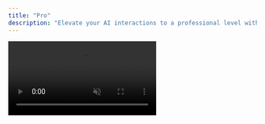 ```yaml
---
title: "Pro"
description: "Elevate your AI interactions to a professional level with advanced RAG and multimodal solutions"
---
```


<Frame caption="Your AI powered by your own documents">
  <video
    controls
    autoPlay
    muted
    loop
    playsInline
    className="w-full aspect-video rounded-xl"
    src="https://pub-527a5896fbca4bc49bfa3f31bec50ab5.r2.dev/demo_rag_4k.mp4"
  />
</Frame>
# Pro Plan: AI Boosted by RAG 🚀

With the **Pro Plan**, transform your business thanks to cutting-edge AI features: **advanced RAG** for contextual responses based on your documents, and **multimodal solutions** to analyze text, image, and audio simultaneously. Adapted to complex business needs, this plan offers professional artificial intelligence that boosts your productivity and decision-making.

---

## Key Features of the Pro Plan

<CardGroup cols={3}>
  <Card title="Advanced RAG" icon="search">
    Search and Augmented Generation: Exploit your internal knowledge base for precise, personalized, and secure responses.
  </Card>
  <Card title="Multimodal Analysis" icon="eye">
    Process text, images, and audio simultaneously for complete insights, adapted to your complex business workflows.
  </Card>
  <Card title="Priority Support" icon="headphones">
    Dedicated technical assistance and personalized training to maximize AI adoption in your business.
  </Card>
</CardGroup>

---

## 📋 Implementation Process

<Steps>
  <Step title="Audit of your needs">
    Analysis of your documents and processes to identify optimal use cases for RAG and multimodal analysis.
    <Check>Evaluation of data volume and necessary integrations.</Check>
  </Step>
  <Step title="RAG Configuration">
    Indexing of your knowledge base with advanced vectorization for intelligent search.
    <Check>Setting up metadata to optimize response relevance.</Check>
  </Step>
  <Step title="Multimodal Activation">
    Integration of text-image-audio analysis capabilities for rich interactions.
    <Warning>Ensure GDPR compliance for multimedia data.</Warning>
  </Step>
  <Step title="Training and Deployment">
    Support for your teams and production launch with continuous monitoring.
  </Step>
</Steps>

---

## 🛠️ Advanced Technologies

<AccordionGroup>
  <Accordion title="RAG Engines">
    - **Pinecone/Chroma**: High-performance vector indexing
    - **LlamaIndex**: Document search framework
    - **OpenAI Embeddings**: Advanced semantic vectorization
  </Accordion>
  <Accordion title="Multimodal Capabilities">
    - **CLIP**: Image-text understanding
    - **Whisper**: Professional audio transcription
    - **Vision Transformers**: Cutting-edge image analysis
  </Accordion>
  <Accordion title="Infrastructure">
    - **Cloudflare Workers AI**: Ultra-fast processing
    - **RESTful APIs**: Seamless integration
    - **Enterprise Security**: End-to-end encryption
  </Accordion>
</AccordionGroup>

---

## 📊 Quantified Benefits

<CardGroup cols={2}>
  <Card title="Increased Precision" icon="target">
    **+70% precision** vs standard solutions thanks to personalized RAG
  </Card>
  <Card title="Operational Efficiency" icon="zap">
    **-50% time** spent on repetitive tasks
  </Card>
  <Card title="Business ROI" icon="chart-line">
    **Return on investment** in less than 6 months
  </Card>
  <Card title="Enhanced Security" icon="shield">
    **Controlled data**: Everything stays on your servers
  </Card>
</CardGroup>

---

<Update label="Go Pro" description="Ready to revolutionize your business with advanced AI?">
  The Pro Plan is not just a tool, it's a strategic partner. Discover how advanced RAG and multimodal solutions can transform your operations and give your business a decisive competitive advantage.

  <video controls className="w-full aspect-video rounded-xl" src="https://pub-527a5896fbca4bc49bfa3f31bec50ab5.r2.dev/pro-demo.mp4" alt="Pro Plan Demonstration"></video>
</Update>